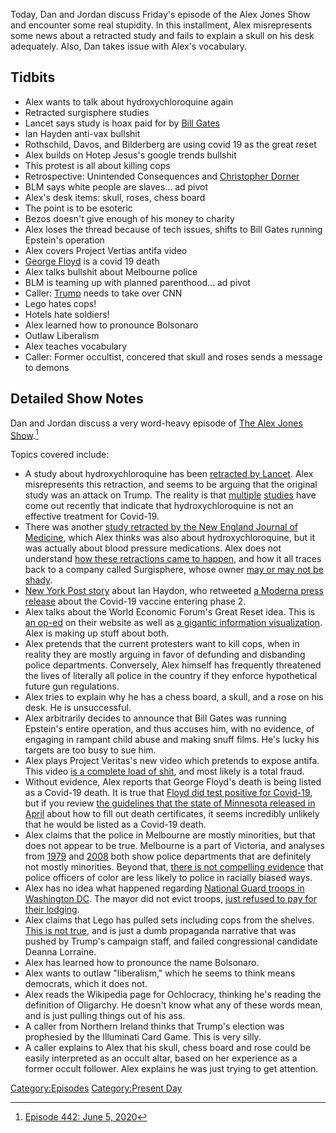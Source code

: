 {{DEFAULTSORT:
    #_EPISODE_0442:June 5, 2020
}}{{Episode
    | title           = June 5, 2020
    | caption         = Listen to this episode on [https://knowledgefight.libsyn.com/442-june-5-2020 Libsyn] [https://open.spotify.com/episode/6hcWEFzrsOUcofctgKDFxt Spotify], Read the [[Transcript/442: June 5, 2020|Unofficial Transcript]]
    | episodeNumber   = 442
    | length          = 01:58:24
    | airDate         = June 8, 2020
    | coverageDate    = June 5, 2020
    | episodeType     = [[:Category:Present Day|Present Day]]
    | appearance      = [[Bill Gates]], [[Ian Hayden]], [[Jeffrey Epstein]], [[George Floyd]]
    | previousEpisode = [[441: June 3-4, 2020]]
    | nextEpisode     = [[443: June 9, 2020]]
}}

{{Stub}}

Today, Dan and Jordan discuss Friday's episode of the Alex Jones Show and encounter some real stupidity. In this installment, Alex misrepresents some news about a retracted study and fails to explain a skull on his desk adequately. Also, Dan takes issue with Alex's vocabulary.

==Tidbits==

*Alex wants to talk about hydroxychloroquine again
*Retracted surgisphere studies
*Lancet says study is hoax paid for by [[Bill Gates]]
*Ian Hayden anti-vax bullshit
*Rothschild, Davos, and Bilderberg are using covid 19 as the great reset
*Alex builds on Hotep Jesus's google trends bullshit
*This protest is all about killing cops
*Retrospective: Unintended Consequences and [[Christopher Dorner]]
*BLM says white people are slaves... ad pivot
*Alex's desk items: skull, roses, chess board
*The point is to be esoteric
*Bezos doesn't give enough of his money to charity
*Alex loses the thread because of tech issues, shifts to Bill Gates running Epstein's operation
*Alex covers Project Vertias antifa video
*[[George Floyd]] is a covid 19 death
*Alex talks bullshit about Melbourne police
*BLM is teaming up with planned parenthood... ad pivot
*Caller: [[Donald Trump|Trump]] needs to take over CNN
*Lego hates cops!
*Hotels hate soldiers!
*Alex learned how to pronounce Bolsonaro
*Outlaw Liberalism
*Alex teaches vocabulary
*Caller: Former occultist, concered that skull and roses sends a message to demons

==Detailed Show Notes==

Dan and Jordan discuss a very word-heavy episode of [[The Alex Jones Show]].<ref>[https://knowledgefight.com/research/2020/6/8/episode-442-june-5-2020 Episode 442: June 5, 2020]</ref>

Topics covered include:

*A study about hydroxychloroquine has been [https://www.statnews.com/2020/06/04/lancet-retracts-major-covid-19-paper-that-raised-safety-concerns-about-malaria-drugs/ retracted by Lancet]. Alex misrepresents this retraction, and seems to be arguing that the original study was an attack on Trump. The reality is that [https://www.statnews.com/2020/06/03/hydroxychloroquine-does-not-prevent-covid-19-infection-in-people-who-have-been-exposed-study-says/ multiple] [https://www.statnews.com/2020/06/05/hydroxychloroquine-had-no-benefit-for-hospitalized-covid-19-patients-possibly-closing-door-to-use-of-drug/ studies] have come out recently that indicate that hydroxychloroquine is not an effective treatment for Covid-19.
*There was another [https://www.nejm.org/doi/full/10.1056/NEJMoa2007621 study retracted by the New England Journal of Medicine], which Alex thinks was also about hydroxychloroquine, but it was actually about blood pressure medications. Alex does not understand [https://www.theguardian.com/science/2020/may/28/questions-raised-over-hydroxychloroquine-study-which-caused-who-to-halt-trials-for-covid-19 how these retractions came to happen], and how it all traces back to a company called Surgisphere, whose owner [https://www.buzzfeednews.com/article/peteraldhous/image-manipulation-surgisphere-sapan-desai may or may not be shady].
*[https://nypost.com/2020/05/27/moderna-coronavirus-vaccine-tester-fainted-had-high-fever/ New York Post story] about Ian Haydon, who retweeted [https://investors.modernatx.com/news-releases/news-release-details/moderna-announces-first-participants-each-age-cohort-dosed-phase a Moderna press release] about the Covid-19 vaccine entering phase 2.
*Alex talks about the World Economic Forum's Great Reset idea. This is [https://www.weforum.org/agenda/2020/06/now-is-the-time-for-a-great-reset/ an op-ed] on their website as well as [https://intelligence.weforum.org/topics/a1G0X000006OLciUAG?tab=publications a gigantic information visualization]. Alex is making up stuff about both.
*Alex pretends that the current protesters want to kill cops, when in reality they are mostly arguing in favor of defunding and disbanding police departments. Conversely, Alex himself has frequently threatened the lives of literally all police in the country if they enforce hypothetical future gun regulations.
*Alex tries to explain why he has a chess board, a skull, and a rose on his desk. He is unsuccessful.
*Alex arbitrarily decides to announce that Bill Gates was running Epstein's entire operation, and thus accuses him, with no evidence, of engaging in rampant child abuse and making snuff films. He's lucky his targets are too busy to sue him.
*Alex plays Project Veritas's new video which pretends to expose antifa. This video [https://www.thedailybeast.com/project-veritas-uses-bookstore-from-portlandia-as-nefarious-antifa-hq is a complete load of shit], and most likely is a total fraud.
*Without evidence, Alex reports that George Floyd's death is being listed as a Covid-19 death. It is true that [https://www.cnn.com/2020/06/04/health/george-floyd-coronavirus-autopsy/index.html Floyd did test positive for Covid-19], but if you review [https://www.cdc.gov/nchs/data/nvss/vsrg/vsrg03-508.pdf the guidelines that the state of Minnesota released in April] about how to fill out death certificates, it seems incredibly unlikely that he would be listed as a Covid-19 death.
*Alex claims that the police in Melbourne are mostly minorities, but that does not appear to be true. Melbourne is a part of Victoria, and analyses from [http://johnbraithwaite.com/wp-content/uploads/2016/03/Note%20on%20the%20Demographic%20Composition%20of%20Australian%20Police%20Forces%20and%20Prisons%20Services.pdf 1979] and [https://researchbank.swinburne.edu.au/file/cbac5752-a103-44b8-acda-1bd155166f30/1/PDF%20%28Published%20version%29.pdf 2008] both show police departments that are definitely not mostly minorities. Beyond that, [http://www.policeaccountability.org.au/racial-profiling/will-a-more-diverse-police-force-reduce-racial-profiling/ there is not compelling evidence] that police officers of color are less likely to police in racially biased ways.
*Alex has no idea what happened regarding [https://ksltv.com/438915/utah-national-guardsmen-evicted-from-dc-hotels/ National Guard troops in Washington DC]. The mayor did not evict troops, [https://www.wusa9.com/article/news/verify/verify-no-dc-mayor-bowser-did-not-evict-national-guard-members-from-a-marriott-hotel/65-202afda1-1b47-4101-a4d2-7a9a0be6b7ed just refused to pay for their lodging].
*Alex claims that Lego has pulled sets including cops from the shelves. [https://factcheck.thedispatch.com/p/did-lego-pull-products-featuring This is not true], and is just a dumb propaganda narrative that was pushed by Trump's campaign staff, and failed congressional candidate Deanna Lorraine.
*Alex has learned how to pronounce the name Bolsonaro.
*Alex wants to outlaw "liberalism," which he seems to think means democrats, which it does not.
*Alex reads the Wikipedia page for Ochlocracy, thinking he's reading the definition of Oligarchy. He doesn't know what any of these words mean, and is just pulling things out of his ass.
*A caller from Northern Ireland thinks that Trump's election was prophesied by the Illuminati Card Game. This is very silly.
*A caller explains to Alex that his skull, chess board and rose could be easily interpreted as an occult altar, based on her experience as a former occult follower. Alex explains he was just trying to get attention.

[[Category:Episodes]]
[[Category:Present Day]]
